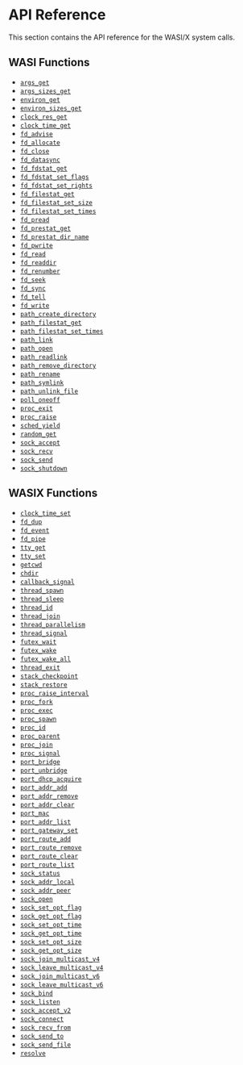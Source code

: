# API Reference

This section contains the API reference for the WASI/X system calls.

## WASI Functions

- [`args_get`](/docs/api-reference/wasi/args_get)
- [`args_sizes_get`](/docs/api-reference/wasi/args_sizes_get)
- [`environ_get`](/docs/api-reference/wasi/environ_get)
- [`environ_sizes_get`](/docs/api-reference/wasi/environ_sizes_get)
- [`clock_res_get`](/docs/api-reference/wasi/clock_res_get)
- [`clock_time_get`](/docs/api-reference/wasi/clock_time_get)
- [`fd_advise`](/docs/api-reference/wasi/fd_advise)
- [`fd_allocate`](/docs/api-reference/wasi/fd_allocate)
- [`fd_close`](/docs/api-reference/wasi/fd_close)
- [`fd_datasync`](/docs/api-reference/wasi/fd_datasync)
- [`fd_fdstat_get`](/docs/api-reference/wasi/fd_fdstat_get)
- [`fd_fdstat_set_flags`](/docs/api-reference/wasi/fd_fdstat_set_flags)
- [`fd_fdstat_set_rights`](/docs/api-reference/wasi/fd_fdstat_set_rights)
- [`fd_filestat_get`](/docs/api-reference/wasi/fd_filestat_get)
- [`fd_filestat_set_size`](/docs/api-reference/wasi/fd_filestat_set_size)
- [`fd_filestat_set_times`](/docs/api-reference/wasi/fd_filestat_set_times)
- [`fd_pread`](/docs/api-reference/wasi/fd_pread)
- [`fd_prestat_get`](/docs/api-reference/wasi/fd_prestat_get)
- [`fd_prestat_dir_name`](/docs/api-reference/wasi/fd_prestat_dir_name)
- [`fd_pwrite`](/docs/api-reference/wasi/fd_pwrite)
- [`fd_read`](/docs/api-reference/wasi/fd_read)
- [`fd_readdir`](/docs/api-reference/wasi/fd_readdir)
- [`fd_renumber`](/docs/api-reference/wasi/fd_renumber)
- [`fd_seek`](/docs/api-reference/wasi/fd_seek)
- [`fd_sync`](/docs/api-reference/wasi/fd_sync)
- [`fd_tell`](/docs/api-reference/wasi/fd_tell)
- [`fd_write`](/docs/api-reference/wasi/fd_write)
- [`path_create_directory`](/docs/api-reference/wasi/path_create_directory)
- [`path_filestat_get`](/docs/api-reference/wasi/path_filestat_get)
- [`path_filestat_set_times`](/docs/api-reference/wasi/path_filestat_set_times)
- [`path_link`](/docs/api-reference/wasi/path_link)
- [`path_open`](/docs/api-reference/wasi/path_open)
- [`path_readlink`](/docs/api-reference/wasi/path_readlink)
- [`path_remove_directory`](/docs/api-reference/wasi/path_remove_directory)
- [`path_rename`](/docs/api-reference/wasi/path_rename)
- [`path_symlink`](/docs/api-reference/wasi/path_symlink)
- [`path_unlink_file`](/docs/api-reference/wasi/path_unlink_file)
- [`poll_oneoff`](/docs/api-reference/wasi/poll_oneoff)
- [`proc_exit`](/docs/api-reference/wasi/proc_exit)
- [`proc_raise`](/docs/api-reference/wasi/proc_raise)
- [`sched_yield`](/docs/api-reference/wasi/sched_yield)
- [`random_get`](/docs/api-reference/wasi/random_get)
- [`sock_accept`](/docs/api-reference/wasi/sock_accept)
- [`sock_recv`](/docs/api-reference/wasi/sock_recv)
- [`sock_send`](/docs/api-reference/wasi/sock_send)
- [`sock_shutdown`](/docs/api-reference/wasi/sock_shutdown)

## WASIX Functions

- [`clock_time_set`](/docs/api-reference/wasix/clock_time_set)
- [`fd_dup`](/docs/api-reference/wasix/fd_dup)
- [`fd_event`](/docs/api-reference/wasix/fd_event)
- [`fd_pipe`](/docs/api-reference/wasix/fd_pipe)
- [`tty_get`](/docs/api-reference/wasix/tty_get)
- [`tty_set`](/docs/api-reference/wasix/tty_set)
- [`getcwd`](/docs/api-reference/wasix/getcwd)
- [`chdir`](/docs/api-reference/wasix/chdir)
- [`callback_signal`](/docs/api-reference/wasix/callback_signal)
- [`thread_spawn`](/docs/api-reference/wasix/thread_spawn)
- [`thread_sleep`](/docs/api-reference/wasix/thread_sleep)
- [`thread_id`](/docs/api-reference/wasix/thread_id)
- [`thread_join`](/docs/api-reference/wasix/thread_join)
- [`thread_parallelism`](/docs/api-reference/wasix/thread_parallelism)
- [`thread_signal`](/docs/api-reference/wasix/thread_signal)
- [`futex_wait`](/docs/api-reference/wasix/futex_wait)
- [`futex_wake`](/docs/api-reference/wasix/futex_wake)
- [`futex_wake_all`](/docs/api-reference/wasix/futex_wake_all)
- [`thread_exit`](/docs/api-reference/wasix/thread_exit)
- [`stack_checkpoint`](/docs/api-reference/wasix/stack_checkpoint)
- [`stack_restore`](/docs/api-reference/wasix/stack_restore)
- [`proc_raise_interval`](/docs/api-reference/wasix/proc_raise_interval)
- [`proc_fork`](/docs/api-reference/wasix/proc_fork)
- [`proc_exec`](/docs/api-reference/wasix/proc_exec)
- [`proc_spawn`](/docs/api-reference/wasix/proc_spawn)
- [`proc_id`](/docs/api-reference/wasix/proc_id)
- [`proc_parent`](/docs/api-reference/wasix/proc_parent)
- [`proc_join`](/docs/api-reference/wasix/proc_join)
- [`proc_signal`](/docs/api-reference/wasix/proc_signal)
- [`port_bridge`](/docs/api-reference/wasix/port_bridge)
- [`port_unbridge`](/docs/api-reference/wasix/port_unbridge)
- [`port_dhcp_acquire`](/docs/api-reference/wasix/port_dhcp_acquire)
- [`port_addr_add`](/docs/api-reference/wasix/port_addr_add)
- [`port_addr_remove`](/docs/api-reference/wasix/port_addr_remove)
- [`port_addr_clear`](/docs/api-reference/wasix/port_addr_clear)
- [`port_mac`](/docs/api-reference/wasix/port_mac)
- [`port_addr_list`](/docs/api-reference/wasix/port_addr_list)
- [`port_gateway_set`](/docs/api-reference/wasix/port_gateway_set)
- [`port_route_add`](/docs/api-reference/wasix/port_route_add)
- [`port_route_remove`](/docs/api-reference/wasix/port_route_remove)
- [`port_route_clear`](/docs/api-reference/wasix/port_route_clear)
- [`port_route_list`](/docs/api-reference/wasix/port_route_list)
- [`sock_status`](/docs/api-reference/wasix/sock_status)
- [`sock_addr_local`](/docs/api-reference/wasix/sock_addr_local)
- [`sock_addr_peer`](/docs/api-reference/wasix/sock_addr_peer)
- [`sock_open`](/docs/api-reference/wasix/sock_open)
- [`sock_set_opt_flag`](/docs/api-reference/wasix/sock_set_opt_flag)
- [`sock_get_opt_flag`](/docs/api-reference/wasix/sock_get_opt_flag)
- [`sock_set_opt_time`](/docs/api-reference/wasix/sock_set_opt_time)
- [`sock_get_opt_time`](/docs/api-reference/wasix/sock_get_opt_time)
- [`sock_set_opt_size`](/docs/api-reference/wasix/sock_set_opt_size)
- [`sock_get_opt_size`](/docs/api-reference/wasix/sock_get_opt_size)
- [`sock_join_multicast_v4`](/docs/api-reference/wasix/sock_join_multicast_v4)
- [`sock_leave_multicast_v4`](/docs/api-reference/wasix/sock_leave_multicast_v4)
- [`sock_join_multicast_v6`](/docs/api-reference/wasix/sock_join_multicast_v6)
- [`sock_leave_multicast_v6`](/docs/api-reference/wasix/sock_leave_multicast_v6)
- [`sock_bind`](/docs/api-reference/wasix/sock_bind)
- [`sock_listen`](/docs/api-reference/wasix/sock_listen)
- [`sock_accept_v2`](/docs/api-reference/wasix/sock_accept_v2)
- [`sock_connect`](/docs/api-reference/wasix/sock_connect)
- [`sock_recv_from`](/docs/api-reference/wasix/sock_recv_from)
- [`sock_send_to`](/docs/api-reference/wasix/sock_send_to)
- [`sock_send_file`](/docs/api-reference/wasix/sock_send_file)
- [`resolve`](/docs/api-reference/wasix/resolve)
